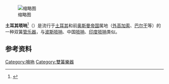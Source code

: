 [[File:Surname_17b.jpg|缩略图]]

'''土耳其唢呐'''<ref>{{Cite web|title=zurna  {Tr.} - 嗩吶｛土耳其｝|url=http://terms.naer.edu.tw/detail/3288827/?index=4|accessdate=2021-02-02|work=雙語詞彙、學術名詞暨辭書資訊網|publisher=國家教育研究院}}</ref>（{{lang-tr|zurna}}）是流行于[[土耳其|土耳其]]和前[[奥斯曼帝国|奥斯曼帝国]]属地（[[外高加索|外高加索]]、[[巴尔干|巴尔干]]等）的一种双簧[[管乐器|管乐器]]，与[[波斯唢呐|波斯唢呐]]、中国[[唢呐|唢呐]]、[[印度唢呐|印度唢呐]]类似。

== 参考资料 ==
<references />

[[Category:嗩吶|Category:嗩吶]]
[[Category:雙簧樂器|Category:雙簧樂器]]